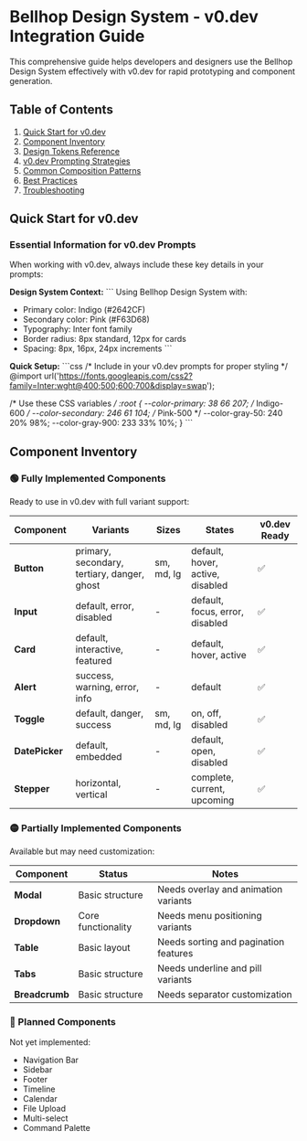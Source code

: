 # Bellhop Design System - v0.dev Integration Guide

This comprehensive guide helps developers and designers use the Bellhop Design System effectively with v0.dev for rapid prototyping and component generation.

## Table of Contents

1. [Quick Start for v0.dev](#quick-start-for-v0dev)
2. [Component Inventory](#component-inventory)
3. [Design Tokens Reference](#design-tokens-reference)
4. [v0.dev Prompting Strategies](#v0dev-prompting-strategies)
5. [Common Composition Patterns](#common-composition-patterns)
6. [Best Practices](#best-practices)
7. [Troubleshooting](#troubleshooting)

## Quick Start for v0.dev

### Essential Information for v0.dev Prompts

When working with v0.dev, always include these key details in your prompts:

**Design System Context:**
\`\`\`
Using Bellhop Design System with:
- Primary color: Indigo (#2642CF)
- Secondary color: Pink (#F63D68)
- Typography: Inter font family
- Border radius: 8px standard, 12px for cards
- Spacing: 8px, 16px, 24px increments
\`\`\`

**Quick Setup:**
\`\`\`css
/* Include in your v0.dev prompts for proper styling */
@import url('https://fonts.googleapis.com/css2?family=Inter:wght@400;500;600;700&display=swap');

/* Use these CSS variables */
:root {
  --color-primary: 38 66 207; /* Indigo-600 */
  --color-secondary: 246 61 104; /* Pink-500 */
  --color-gray-50: 240 20% 98%;
  --color-gray-900: 233 33% 10%;
}
\`\`\`

## Component Inventory

### 🟢 Fully Implemented Components
Ready to use in v0.dev with full variant support:

| Component | Variants | Sizes | States | v0.dev Ready |
|-----------|----------|-------|--------|--------------|
| **Button** | primary, secondary, tertiary, danger, ghost | sm, md, lg | default, hover, active, disabled | ✅ |
| **Input** | default, error, disabled | - | default, focus, error, disabled | ✅ |
| **Card** | default, interactive, featured | - | default, hover, active | ✅ |
| **Alert** | success, warning, error, info | - | default | ✅ |
| **Toggle** | default, danger, success | sm, md, lg | on, off, disabled | ✅ |
| **DatePicker** | default, embedded | - | default, open, disabled | ✅ |
| **Stepper** | horizontal, vertical | - | complete, current, upcoming | ✅ |

### 🟡 Partially Implemented Components
Available but may need customization:

| Component | Status | Notes |
|-----------|--------|-------|
| **Modal** | Basic structure | Needs overlay and animation variants |
| **Dropdown** | Core functionality | Needs menu positioning variants |
| **Table** | Basic layout | Needs sorting and pagination features |
| **Tabs** | Basic structure | Needs underline and pill variants |
| **Breadcrumb** | Basic structure | Needs separator customization |

### 🔴 Planned Components
Not yet implemented:

- Navigation Bar
- Sidebar
- Footer
- Timeline
- Calendar
- File Upload
- Multi-select
- Command Palette
